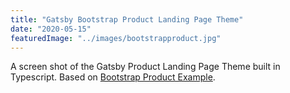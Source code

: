 ```yaml
---
title: "Gatsby Bootstrap Product Landing Page Theme"
date: "2020-05-15"
featuredImage: "../images/bootstrapproduct.jpg"
---
```

A screen shot of the Gatsby Product Landing Page Theme built in Typescript. Based on [Bootstrap Product Example](https://getbootstrap.com/docs/4.5/examples/product/).